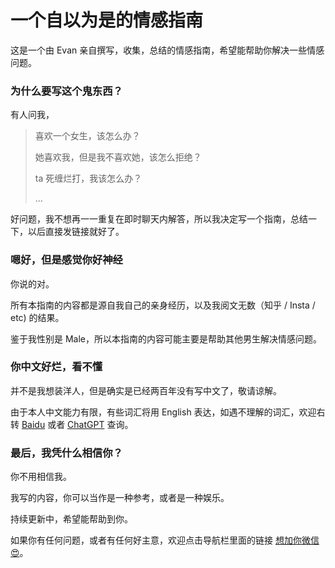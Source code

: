 # 一个自以为是的情感指南
 
这是一个由 Evan 亲自撰写，收集，总结的情感指南，希望能帮助你解决一些情感问题。

### 为什么要写这个鬼东西？

有人问我，

> 喜欢一个女生，该怎么办？
>
> 她喜欢我，但是我不喜欢她，该怎么拒绝？
>
> ta 死缠烂打，我该怎么办？
>
> ...

好问题，我不想再一一重复在即时聊天内解答，所以我决定写一个指南，总结一下，以后直接发链接就好了。

### 嗯好，但是感觉你好神经

你说的对。

所有本指南的内容都是源自我自己的亲身经历，以及我阅文无数（知乎 / Insta / etc) 的结果。

鉴于我性别是 Male，所以本指南的内容可能主要是帮助其他男生解决情感问题。

### 你中文好烂，看不懂

并不是我想装洋人，但是确实是已经两百年没有写中文了，敬请谅解。

由于本人中文能力有限，有些词汇将用 English 表达，如遇不理解的词汇，欢迎右转 [Baidu](https://www.baidu.com) 或者 [ChatGPT](https://chatgpt.com) 查询。

### 最后，我凭什么相信你？

你不用相信我。

我写的内容，你可以当作是一种参考，或者是一种娱乐。

持续更新中，希望能帮助到你。

如果你有任何问题，或者有任何好主意，欢迎点击导航栏里面的链接 [想加你微信😍](https://me.ohevan.com)。
